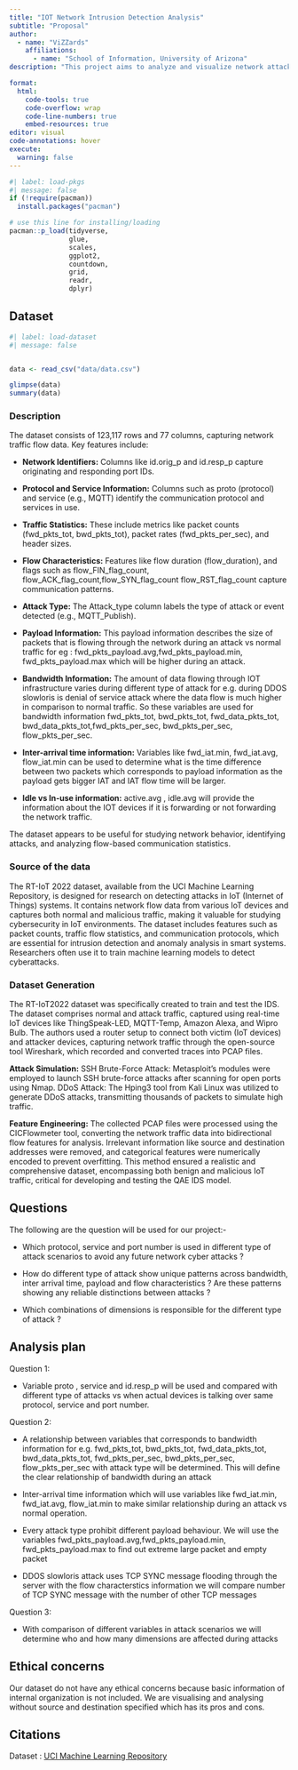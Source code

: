 ```yaml
---
title: "IOT Network Intrusion Detection Analysis"
subtitle: "Proposal"
author: 
  - name: "ViZZards"
    affiliations:
      - name: "School of Information, University of Arizona"
description: "This project aims to analyze and visualize network attacks within Internet of Things (IoT) environments using the RT-IoT 2022 dataset, which includes network traffic data from both normal and malicious activities across various IoT devices. By examining metrics like protocol usage, bandwidth, payload size, and flow characteristics, the study seeks to identify distinctive patterns associated with different types of attacks. These insights will contribute to developing more effective intrusion detection strategies, enhancing cybersecurity within IoT systems. Ethical considerations are minimal, as the dataset excludes sensitive information."

format:
  html:
    code-tools: true
    code-overflow: wrap
    code-line-numbers: true
    embed-resources: true
editor: visual
code-annotations: hover
execute:
  warning: false
---
```


```r
#| label: load-pkgs
#| message: false
if (!require(pacman)) 
  install.packages("pacman")

# use this line for installing/loading
pacman::p_load(tidyverse,
               glue,
               scales,
               ggplot2,
               countdown,
               grid,
               readr,
               dplyr) 

```

## Dataset

```r
#| label: load-dataset
#| message: false


data <- read_csv("data/data.csv")

glimpse(data)
summary(data)
```

### Description

The dataset consists of 123,117 rows and 77 columns, capturing network traffic flow data. Key features include:

-   **Network Identifiers:** Columns like id.orig_p and id.resp_p capture originating and responding port IDs.

-   **Protocol and Service Information:** Columns such as proto (protocol) and service (e.g., MQTT) identify the communication protocol and services in use.

-   **Traffic Statistics:** These include metrics like packet counts (fwd_pkts_tot, bwd_pkts_tot), packet rates (fwd_pkts_per_sec), and header sizes.

-   **Flow Characteristics:** Features like flow duration (flow_duration), and flags such as flow_FIN_flag_count, flow_ACK_flag_count,flow_SYN_flag_count flow_RST_flag_count capture communication patterns.

-   **Attack Type:** The Attack_type column labels the type of attack or event detected (e.g., MQTT_Publish).

-   **Payload Information:** This payload information describes the size of packets that is flowing through the network during an attack vs normal traffic for eg : fwd_pkts_payload.avg,fwd_pkts_payload.min, fwd_pkts_payload.max which will be higher during an attack.

-   **Bandwidth Information:** The amount of data flowing through IOT infrastructure varies during different type of attack for e.g. during DDOS slowloris is denial of service attack where the data flow is much higher in comparison to normal traffic. So these variables are used for bandwidth information fwd_pkts_tot, bwd_pkts_tot, fwd_data_pkts_tot, bwd_data_pkts_tot,fwd_pkts_per_sec, bwd_pkts_per_sec, flow_pkts_per_sec.

-   **Inter-arrival time information:** Variables like fwd_iat.min, fwd_iat.avg, flow_iat.min can be used to determine what is the time difference between two packets which corresponds to payload information as the payload gets bigger IAT and IAT flow time will be larger.

-   **Idle vs In-use information:** active.avg , idle.avg will provide the information about the IOT devices if it is forwarding or not forwarding the network traffic.

The dataset appears to be useful for studying network behavior, identifying attacks, and analyzing flow-based communication statistics.

### Source of the data

The RT-IoT 2022 dataset, available from the UCI Machine Learning Repository, is designed for research on detecting attacks in IoT (Internet of Things) systems. It contains network flow data from various IoT devices and captures both normal and malicious traffic, making it valuable for studying cybersecurity in IoT environments. The dataset includes features such as packet counts, traffic flow statistics, and communication protocols, which are essential for intrusion detection and anomaly analysis in smart systems. Researchers often use it to train machine learning models to detect cyberattacks.

### Dataset Generation

The RT-IoT2022 dataset was specifically created to train and test the IDS. The dataset comprises normal and attack traffic, captured using real-time IoT devices like ThingSpeak-LED, MQTT-Temp, Amazon Alexa, and Wipro Bulb. The authors used a router setup to connect both victim (IoT devices) and attacker devices, capturing network traffic through the open-source tool Wireshark, which recorded and converted traces into PCAP files.

**Attack Simulation:** SSH Brute-Force Attack: Metasploit’s modules were employed to launch SSH brute-force attacks after scanning for open ports using Nmap. DDoS Attack: The Hping3 tool from Kali Linux was utilized to generate DDoS attacks, transmitting thousands of packets to simulate high traffic.

**Feature Engineering:** The collected PCAP files were processed using the CICFlowmeter tool, converting the network traffic data into bidirectional flow features for analysis. Irrelevant information like source and destination addresses were removed, and categorical features were numerically encoded to prevent overfitting. This method ensured a realistic and comprehensive dataset, encompassing both benign and malicious IoT traffic, critical for developing and testing the QAE IDS model.

## Questions

The following are the question will be used for our project:-

-   Which protocol, service and port number is used in different type of attack scenarios to avoid any future network cyber attacks ?

-   How do different type of attack show unique patterns across bandwidth, inter arrival time, payload and flow characteristics ? Are these patterns showing any reliable distinctions between attacks ?

-   Which combinations of dimensions is responsible for the different type of attack ?

## Analysis plan

Question 1:

-   Variable proto , service and id.resp_p will be used and compared with different type of attacks vs when actual devices is talking over same protocol, service and port number.

Question 2:

-   A relationship between variables that corresponds to bandwidth information for e.g. fwd_pkts_tot, bwd_pkts_tot, fwd_data_pkts_tot, bwd_data_pkts_tot, fwd_pkts_per_sec, bwd_pkts_per_sec, flow_pkts_per_sec with attack type will be determined. This will define the clear relationship of bandwidth during an attack

-   Inter-arrival time information which will use variables like fwd_iat.min, fwd_iat.avg, flow_iat.min to make similar relationship during an attack vs normal operation.

-   Every attack type prohibit different payload behaviour. We will use the variables fwd_pkts_payload.avg,fwd_pkts_payload.min, fwd_pkts_payload.max to find out extreme large packet and empty packet

-   DDOS slowloris attack uses TCP SYNC message flooding through the server with the flow characterstics information we will compare number of TCP SYNC message with the number of other TCP messages

Question 3:

-   With comparison of different variables in attack scenarios we will determine who and how many dimensions are affected during attacks

## Ethical concerns

Our dataset do not have any ethical concerns because basic information of internal organization is not included. We are visualising and analysing without source and destination specified which has its pros and cons.

## Citations

| Dataset : [UCI Machine Learning Repository](https://archive.ics.uci.edu/dataset/942/rt-iot2022)
